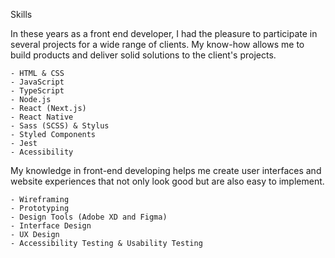 
<HeadingTitle>Skills</HeadingTitle>

<div className="grid">
  <article>
    In these years as a front end developer, I had the pleasure to participate in several projects for a wide range of clients. My know-how allows me to build products and deliver solid solutions to the client's projects.

    - HTML & CSS
    - JavaScript
    - TypeScript
    - Node.js
    - React (Next.js)
    - React Native
    - Sass (SCSS) & Stylus
    - Styled Components
    - Jest
    - Acessibility

  </article>
  <article>
    My knowledge in front-end developing helps me create user interfaces and website experiences that not only look good but are also easy to implement.

    - Wireframing
    - Prototyping
    - Design Tools (Adobe XD and Figma)
    - Interface Design
    - UX Design
    - Accessibility Testing & Usability Testing

  </article>
</div>
